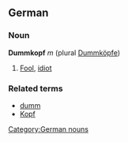 ==German==
===Noun===
'''Dummkopf''' ''m'' (plural [[Dummköpfe]])
#[[fool|Fool]], [[idiot]]

===Related terms===
*[[dumm]]
*[[Kopf]]

[[Category:German nouns]]